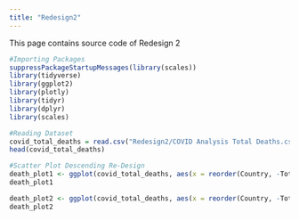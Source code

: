 ```yaml
---
title: "Redesign2"
---
```


This page contains source code of Redesign 2

```r
#Importing Packages
suppressPackageStartupMessages(library(scales))
library(tidyverse)
library(ggplot2)
library(plotly)
library(tidyr)
library(dplyr)
library(scales)
```

```r
#Reading Dataset
covid_total_deaths = read.csv("Redesign2/COVID Analysis Total Deaths.csv")
head(covid_total_deaths)
```

```r
#Scatter Plot Descending Re-Design
death_plot1 <- ggplot(covid_total_deaths, aes(x = reorder(Country, -Total.Deaths), y = Total.Deaths)) +  geom_point(shape = 21, fill = "red", color = "black", size = 3) + labs(title = "Scatter Plot For Total COVID Deaths By Country", x = "Country", y = "Total Deaths") + theme_minimal() + theme(axis.text.x = element_text(angle = 90, vjust = 0.5)) + scale_y_continuous(limits = c(0, max(covid_total_deaths$Total.Deaths) + 1000), labels = label_number(big.mark = ",", decimal.mark = "."))
death_plot1
```

```r
death_plot2 <- ggplot(covid_total_deaths, aes(x = reorder(Country, -Total.Deaths), y = Total.Deaths)) + geom_bar(stat = "identity", fill = "blue") + labs(x = "Country", y = "Total Deaths", title = "Bar Graph For Total COVID Deaths By Country") + theme_minimal() + theme(axis.text.x = element_text(angle = 90, vjust = 0.5)) + scale_y_continuous(labels = label_number(big.mark = ",", decimal.mark = ".")) 
death_plot2
```
